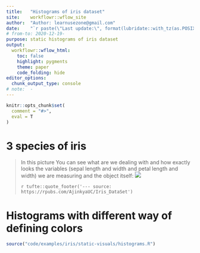 ```yaml
---
title:   "Histograms of iris dataset"
site:    workflowr::wflow_site
author:  "Author: learnusezone@gmail.com"
date:    "`r paste(\"Last update:\", format(lubridate::with_tz(as.POSIXct(Sys.time()) + 7200, tzone = \"GMT\"), \"%Y-%m-%d %H:%M GMT+2\"))`"
# from-to: 2020-12-19-
purpose: static histograms of iris dataset
output:
  workflowr::wflow_html:
    toc: false
    highlight: pygments
    theme: paper
    code_folding: hide
editor_options:
  chunk_output_type: console
# note:  -
---
```


```r
knitr::opts_chunk$set(
  comment = "#>",
  eval = T
)
```


# 3 species of iris
>In this picture You can see what are we dealing with and how exactly looks the variables (sepal length and width and petal length and width) we are measuring and the object itself:
![](assets/examples/iris/static-visuals/histograms.Rmd/3-species-of-iris.png)
>
>`r tufte::quote_footer('--- source: https://rpubs.com/AjinkyaUC/Iris_DataSet')`


# Histograms with different way of defining colors
```r
source("code/examples/iris/static-visuals/histograms.R")
```

